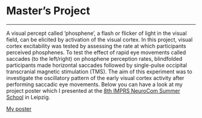 <div class="fluid-row">
<div class="row">&nbsp;</div>
<div class="row">



# Master's Project
<hr>
A visual percept called ’phosphene’, a flash or flicker of light in the visual field, can be elicited by activation of the visual cortex. In this project, visual cortex excitability was tested by assessing the rate at which participants perceived phosphenes. To test the effect of rapid eye movements called saccades (to the left/right) on phosphene perception rates, blindfolded participants made horizontal saccades followed by single-pulse occipital transcranial magnetic stimulation (TMS). The aim of this experiment was to investigate the oscillatory pattern of the early visual cortex activity after performing saccadic eye movements.
Below you can have a look at my project poster which I presented at the [8th IMPRS NeuroCom Summer School](https://imprs-neurocom.mpg.de/summerschool2018) in Leipzig. 

<a href="https://github.com/sophiahw12/academicwebpage/raw/master/images/Poster.pdf">My poster</a>

</div>
</div>
</div>
